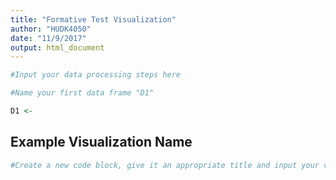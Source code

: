 ```yaml
---
title: "Formative Test Visualization"
author: "HUDK4050"
date: "11/9/2017"
output: html_document
---
```



```r
#Input your data processing steps here

#Name your first data frame "D1" 

D1 <- 

```

## Example Visualization Name
```r
#Create a new code block, give it an appropriate title and input your visualization code.


```

